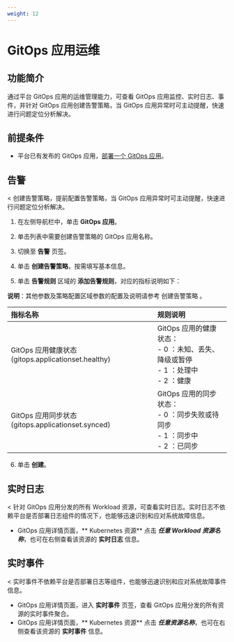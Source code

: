 ```yaml
---
weight: 12
---
```


# GitOps 应用运维

## 功能简介

通过平台 GitOps 应用的运维管理能力，可查看 GitOps 应用监控、实时日志、事件，并针对 GitOps 应用创建告警策略，当 GitOps 应用异常时可主动提醒，快速进行问题定位分析解决。

## 前提条件 

- 平台已有发布的 GitOps 应用，[部署一个 GitOps 应用](../../how_to/deploy_gitops_app.mdx)。


## 告警
< 创建告警策略，提前配置告警策略，当 GitOps 应用异常时可主动提醒，快速进行问题定位分析解决。

1. 在左侧导航栏中，单击 **GitOps 应用**。

2. 单击列表中需要创建告警策略的 GitOps 应用名称。

3. 切换至 **告警** 页签。

4. 单击 **创建告警策略**，按需填写基本信息。

5. 单击 **告警规则** 区域的 **添加告警规则**，对应的指标说明如下：

**说明**：其他参数及策略配置区域参数的配置及说明请参考 创建告警策略 。

| **指标名称** | **规则说明** |
| :----- | :--------------------------------- |
| GitOps 应用健康状态 (gitops.applicationset.healthy) | GitOps 应用的健康状态：<br/> - 0 ：未知、丢失、降级或暂停 <br/> - 1 ：处理中 <br/> - 2 ：健康 |
| GitOps 应用同步状态 (gitops.applicationset.synced) | GitOps 应用的同步状态：<br/> - 0 ：同步失败或待同步 <br/> - 1 ：同步中 <br/> - 2 ：已同步 |

6. 单击 **创建**。

## 实时日志

< 针对 GitOps 应用分发的所有 Workload 资源，可查看实时日志。实时日志不依赖平台是否部署日志组件的情况下，也能够迅速识别和应对系统故障信息。

- GitOps 应用详情页面，** Kubernetes 资源** 点击 ***任意 Workload 资源名称***，也可在右侧查看该资源的 **实时日志** 信息。


## 实时事件

< 实时事件不依赖平台是否部署日志等组件，也能够迅速识别和应对系统故障事件信息。

- GitOps 应用详情页面，进入 **实时事件** 页签，查看 GitOps 应用分发的所有资源的实时事件聚合。
- GitOps 应用详情页面，** Kubernetes 资源** 点击 ***任意资源名称***，也可在右侧查看该资源的 **实时事件** 信息。






